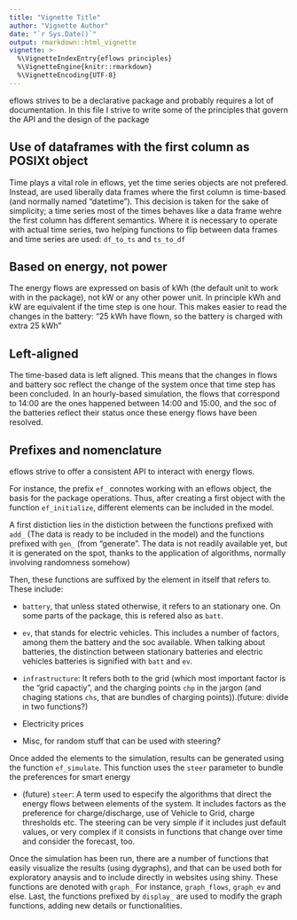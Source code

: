 ```yaml
---
title: "Vignette Title"
author: "Vignette Author"
date: "`r Sys.Date()`"
output: rmarkdown::html_vignette
vignette: >
  %\VignetteIndexEntry{eflows principles}
  %\VignetteEngine{knitr::rmarkdown}
  %\VignetteEncoding{UTF-8}
---
```


eflows strives to be a declarative package and probably requires a lot of documentation. In this file I strive to write some of the principles that govern the API and the design of the package

## Use of dataframes with the first column as POSIXt object
Time plays a vital role in eflows, yet the time series objects are not prefered. Instead, are used liberally data frames where the first column is time-based (and normally named "datetime"). This decision is taken for the sake of simplicity; a time series most of the times behaves like a data frame wehre the first column has different semantics. Where it is necessary to operate with actual time series, two helping functions to flip between data frames and time series are used: `df_to_ts` and `ts_to_df`


## Based on energy, not power
The energy flows are expressed on basis of kWh (the default unit to work with in the package), not kW or any other power unit. In principle kWh and kW are equivalent if the time step is one hour. This makes easier to read the changes in the battery: "25 kWh have flown, so the battery is charged with extra 25 kWh"

## Left-aligned
The time-based data is left aligned. This means that the changes in flows and battery soc reflect the change of the system once that time step has been concluded. In an hourly-based simulation, the flows that correspond to 14:00 are the ones happened between 14:00 and 15:00, and the soc of the batteries reflect their status once these energy flows have been resolved. 

## Prefixes and nomenclature
eflows strive to offer a consistent API to interact with energy flows. 

For instance, the prefix `ef_` connotes working with an eflows object, the basis for the package operations. Thus, after creating a first object with the function `ef_initialize`, different elements can be included in the model. 

A first distiction lies in the distiction between the functions prefixed with `add_` (The data is ready to be included in the model) and the functions prefixed with `gen_` (from "generate". The data is not readily available yet, but it is generated on the spot, thanks to the application of algorithms, normally involving randomness somehow)

Then, these functions are suffixed by the element in itself that refers to. These include: 

- `battery`, that unless stated otherwise, it refers to an stationary one. On some parts of the package, this is refered also as `batt`.
- `ev`, that stands for electric vehicles. This includes a number of factors, among them the battery and the soc available. When talking about batteries, the distinction between stationary batteries and electric vehicles batteries is signified with `batt` and `ev`.

- `infrastructure`: It refers both to the grid (which most important factor is the "grid capactiy", and the charging points `chp` in the jargon (and chaging stations `chs`, that are bundles of charging points)).(future: divide in two functions?)

- Electricity prices
- Misc, for random stuff that can be used with steering?

Once added the elements to the simulation, results can be generated using the function `ef_simulate`. This function uses the `steer` parameter to bundle the preferences for smart energy

- (future) `steer`: A term used to especify the algorithms that direct the energy flows between elements of the system. It includes factors as the preference for charge/discharge, use of Vehicle to Grid, charge thresholds etc. The steering can be very simple if it includes just default values, or very complex if it consists in functions that change over time and consider the forecast, too. 

Once the simulation has been run, there are a number of functions that easily visualize the results (using dygraphs), and that can be used both for exploratory anaysis and to include directly in websites using shiny. These functions are denoted with `graph_` For instance, `graph_flows`, `graph_ev` and else. Last, the functions prefixed by `display_` are used to modify the graph functions, adding new details or functionalities. 
